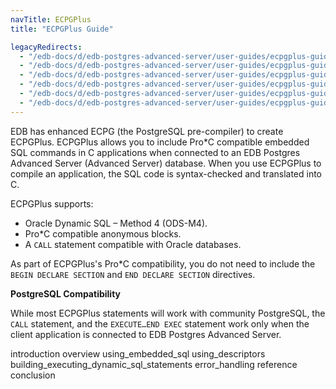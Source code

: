 ```yaml
---
navTitle: ECPGPlus
title: "ECPGPlus Guide"

legacyRedirects:
  - "/edb-docs/d/edb-postgres-advanced-server/user-guides/ecpgplus-guide/13/index.html"
  - "/edb-docs/d/edb-postgres-advanced-server/user-guides/ecpgplus-guide/latest/index.html"
  - "/edb-docs/d/edb-postgres-advanced-server/user-guides/ecpgplus-guide/13/conclusion.html"
  - "/edb-docs/d/edb-postgres-advanced-server/user-guides/ecpgplus-guide/latest/conclusion.html"
  - "/edb-docs/d/edb-postgres-advanced-server/user-guides/ecpgplus-guide/13/introduction.html"
  - "/edb-docs/d/edb-postgres-advanced-server/user-guides/ecpgplus-guide/latest/introduction.html"
---
```


EDB has enhanced ECPG (the PostgreSQL pre-compiler) to create ECPGPlus. ECPGPlus allows you to include Pro\*C compatible embedded SQL commands in C applications when connected to an EDB Postgres Advanced Server (Advanced Server) database. When you use ECPGPlus to compile an application, the SQL code is syntax-checked and translated into C.

ECPGPlus supports:

-   Oracle Dynamic SQL – Method 4 (ODS-M4).
-   Pro\*C compatible anonymous blocks.
-   A `CALL` statement compatible with Oracle databases.

As part of ECPGPlus's Pro\*C compatibility, you do not need to include the `BEGIN DECLARE SECTION` and `END DECLARE SECTION` directives.

**PostgreSQL Compatibility**

While most ECPGPlus statements will work with community PostgreSQL, the `CALL` statement, and the `EXECUTE…END EXEC` statement work only when the client application is connected to EDB Postgres Advanced Server.

<div class="toctree" maxdepth="4">

introduction overview using_embedded_sql using_descriptors building_executing_dynamic_sql_statements error_handling reference conclusion

</div>
